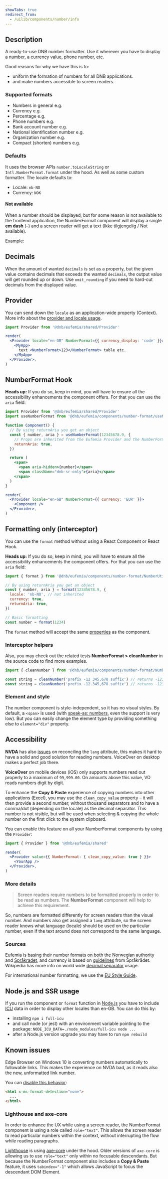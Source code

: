 ```yaml
---
showTabs: true
redirect_from:
  - /uilib/components/number/info
---
```



## Description

A ready-to-use DNB number formatter. Use it wherever you have to display a number, a currency value, phone number, etc.

Good reasons for why we have this is to:

- uniform the formation of numbers for all DNB applications.
- and make numbers accessible to screen readers.

### Supported formats

- Numbers in general e.g. <code className="dnb-code"><NumberFormat value="12345678.90" /></code>
- Currency e.g. <code className="dnb-code"><NumberFormat currency value="12345678.90" /></code>
- Percentage e.g. <code className="dnb-code"><NumberFormat percent value="12.34" /></code>
- Phone numbers e.g. <code className="dnb-code"><NumberFormat phone value="004799999999" /></code>
- Bank account number e.g. <code className="dnb-code"><NumberFormat ban value="20001234567" /></code>
- National identification number e.g. <code className="dnb-code"><NumberFormat nin value="18089212345" /></code>
- Organization number e.g. <code className="dnb-code"><NumberFormat org value="123456789" /></code>
- Compact (shorten) numbers e.g. <code className="dnb-code"><NumberFormat compact value="123456" decimals={1} /></code>

### Defaults

It uses the browser APIs `number.toLocaleString` or `Intl.NumberFormat.format` under the hood. As well as some custom formatter. The locale defaults to:

- Locale: `nb-NO`
- Currency: `NOK`

#### Not available

When a number should be displayed, but for some reason is not available to the frontend application, the NumberFormat component will display a single **em dash** (–) and a screen reader will get a text (Ikke tilgjengelig / Not available).

Example: <NumberFormat value="invalid" currency />

## Decimals

When the amount of wanted `decimals` is set as a property, but the given value contains decimals that exceeds the wanted `decimals`, the output value will get rounded up or down. Use `omit_rounding` if you need to hard-cut decimals from the displayed value.

## Provider

You can send down the `locale` as an application-wide property (Context). More info about the [provider and locale usage](/uilib/components/number-format/provider).

```jsx
import Provider from '@dnb/eufemia/shared/Provider'

render(
  <Provider locale="en-GB" NumberFormat={{ currency_display: 'code' }}>
    <MyApp>
      text <NumberFormat>123</NumberFormat> table etc.
    </MyApp>
  </Provider>,
)
```

## NumberFormat Hook

**Heads up:** If you do so, keep in mind, you will have to ensure all the accessibility enhancements the component offers. For that you can use the `aria` field:

```jsx
import Provider from '@dnb/eufemia/shared/Provider'
import useNumberFormat from '@dnb/eufemia/components/number-format/useNumberFormat'

function Component() {
  // By using returnAria you get an object
  const { number, aria } = useNumberFormat(12345678.9, {
    // Props are inherited from the Eufemia Provider and the NumberFormat object
    returnAria: true,
  })

  return (
    <span>
      <span aria-hidden>{number}</span>
      <span className="dnb-sr-only">{aria}</span>
    </span>
  )
}

render(
  <Provider locale="en-GB" NumberFormat={{ currency: 'EUR' }}>
    <Component />
  </Provider>,
)
```

## Formatting only (interceptor)

You can use the `format` method without using a React Component or React Hook.

**Heads up:** If you do so, keep in mind, you will have to ensure all the accessibility enhancements the component offers. For that you can use the `aria` field:

```js
import { format } from '@dnb/eufemia/components/number-format/NumberUtils'

// By using returnAria you get an object
const { number, aria } = format(12345678.9, {
  locale: 'nb-NO', // not inherited
  currency: true,
  returnAria: true,
})

// Basic formatting
const number = format(1234)
```

The `format` method will accept the same [properties](/uilib/components/number-format/properties) as the component.

### Interceptor helpers

Also, you may check out the related tests **NumberFormat > cleanNumber** in the source code to find more examples.

```js
import { cleanNumber } from '@dnb/eufemia/components/number-format/NumberUtils'

const string = cleanNumber('prefix -12 345,678 suffix') // returns -12345.678
const string = cleanNumber('prefix -12.345,678 suffix') // returns -12345.678
```

### Element and style

The number component is style-independent, so it has no visual styles. By default, a `<span>` is used (with [speak-as: numbers](https://developer.mozilla.org/en-US/docs/Web/CSS/@counter-style/speak-as), even the support is very low). But you can easily change the element type by providing something else to `element="div"` property.

## Accessibility

**NVDA** has also [issues](https://github.com/nvaccess/nvda/issues/8874) on reconciling the `lang` attribute, this makes it hard to have a solid and good solution for reading numbers. VoiceOver on desktop makes a perfect job there.

**VoiceOver** on mobile devices (iOS) only supports numbers read out properly to a maximum of `99,999.00`. On amounts above this value, VO reads numbers digit by digit.

To enhance the **Copy & Paste** experience of copying numbers into other applications (Excel), you may use the `clean_copy_value` property – it will then provide a second number, without thousand separators and to have a comma/dot (depending on the locale) as the decimal separator. This number is not visible, but will be used when selecting & copying the whole number on the first click to the system clipboard.

You can enable this feature on all your NumberFormat components by using the `Provider`:

```jsx
import { Provider } from '@dnb/eufemia/shared'

render(
  <Provider value={{ NumberFormat: { clean_copy_value: true } }}>
    <YourApp />
  </Provider>,
)
```

### More details

> Screen readers require numbers to be formatted properly in order to be read as numbers. The **NumberFormat** component will help to achieve this requirement.

So, numbers are formatted differently for screen readers than the visual number. And numbers also get assigned a `lang` attribute, so the screen reader knows what language (locale) should be used on the particular number, even if the text around does not correspond to the same language.

### Sources

Eufemia is basing their number formats on both the [Norwegian authority](https://lovdata.no/forskrift/2004-02-16-426/§16) and [Språkradet](https://www.sprakradet.no/sprakhjelp/Skriveregler/Dato), and currency is based on [guidelines](https://www.sprakradet.no/svardatabase/sporsmal-og-svar/kronebelop-rekkjefolgje-komma-og-strek/) from Språkrådet. Wikipedia has more info on world wide [decimal separator](https://en.wikipedia.org/wiki/Decimal_separator) usage.

For international number formatting, we use the [EU Style Guide](https://ec.europa.eu/info/sites/default/files/styleguide_english_dgt_en.pdf).

## Node.js and SSR usage

If you run the component or `format` function in [Node.js](https://nodejs.org) you have to include [ICU](https://nodejs.org/api/intl.html) data in order to display other locales than en-GB. You can do this by:

- installing `npm i full-icu`
- and call node (or jest) with an environment variable pointing to the package: `NODE_ICU_DATA=./node_modules/full-icu node ...`
- after a Node.js version upgrade you may have to run `npm rebuild`

## Known issues

Edge Browser on Windows 10 is converting numbers automatically to followable links. This makes the experience on NVDA bad, as it reads also the new, unformatted link number.

You can [disable this behavior](https://developer.mozilla.org/en-US/docs/Web/HTML/Global_attributes/x-ms-format-detection):

```html
<html x-ms-format-detection="none">
  ...
</html>
```

### Lighthouse and axe-core

In order to enhance the UX while using a screen reader, the NumberFormat component is using a role called `role="text"`. This allows the screen reader to read particular numbers within the context, without interrupting the flow while reading paragraphs.

[Lighthouse](https://developers.google.com/web/tools/lighthouse) is using [axe-core](https://developers.google.com/web/tools/lighthouse) under the hood. Older versions of `axe-core` is allowing us to use `role="text"` only within no focusable descendants. But because the NumberFormat component also includes a **Copy & Paste** feature, it uses `tabindex="-1"` which allows JavaScript to focus the descendant DOM Element.
